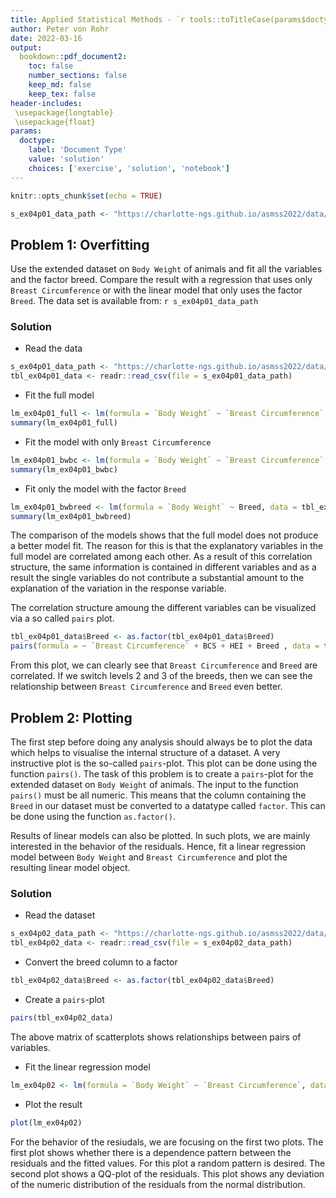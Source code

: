 ```yaml
---
title: Applied Statistical Methods - `r tools::toTitleCase(params$doctype)` 4
author: Peter von Rohr
date: 2022-03-16
output:
  bookdown::pdf_document2:
    toc: false
    number_sections: false
    keep_md: false
    keep_tex: false
header-includes:
 \usepackage{longtable}
 \usepackage{float}
params:
  doctype:
    label: 'Document Type'
    value: 'solution'
    choices: ['exercise', 'solution', 'notebook']
---
```



```r
knitr::opts_chunk$set(echo = TRUE)
```

```r
s_ex04p01_data_path <- "https://charlotte-ngs.github.io/asmss2022/data/asm_bw_flem.csv"
```


## Problem 1: Overfitting
Use the extended dataset on `Body Weight` of animals and fit all the variables and the factor breed. Compare the result with a regression that uses only `Breast Circumference` or with the linear model that only uses the factor `Breed`. The data set is available from: `r s_ex04p01_data_path` 



<!-- your-solution-start
### Your Solution

* Read the data

* Fit the full model

* Fit the model with only `Breast Circumference`

* Fit the model with only `Breed`


---  your-solution-end -->


<!-- master-solution-start -->

### Solution

* Read the data

```r
s_ex04p01_data_path <- "https://charlotte-ngs.github.io/asmss2022/data/asm_bw_flem.csv"
tbl_ex04p01_data <- readr::read_csv(file = s_ex04p01_data_path)
```

* Fit the full model

```r
lm_ex04p01_full <- lm(formula = `Body Weight` ~ `Breast Circumference` + BCS + HEI + Breed, data = tbl_ex04p01_data)
summary(lm_ex04p01_full)
```

* Fit the model with only `Breast Circumference`

```r
lm_ex04p01_bwbc <- lm(formula = `Body Weight` ~ `Breast Circumference`, data = tbl_ex04p01_data)
summary(lm_ex04p01_bwbc)
```

* Fit only the model with the factor `Breed`

```r
lm_ex04p01_bwbreed <- lm(formula = `Body Weight` ~ Breed, data = tbl_ex04p01_data)
summary(lm_ex04p01_bwbreed)
```

The comparison of the models shows that the full model does not produce a better model fit. The reason for this is that the explanatory variables in the full model are correlated among each other. As a result of this correlation structure, the same information is contained in different variables and as a result the single variables do not contribute a substantial amount to the explanation of the variation in the response variable. 

The correlation structure amoung the different variables can be visualized via a so called `pairs` plot. 

```r
tbl_ex04p01_data$Breed <- as.factor(tbl_ex04p01_data$Breed)
pairs(formula = ~ `Breast Circumference` + BCS + HEI + Breed , data = tbl_ex04p01_data)
```

From this plot, we can clearly see that `Breast Circumference` and `Breed` are correlated. If we switch levels 2 and 3 of the breeds, then we can see the relationship between `Breast Circumference` and `Breed` even better.

<!-- master-solution-end -->


## Problem 2: Plotting
The first step before doing any analysis should always be to plot the data which helps to visualise the internal structure of a dataset. A very instructive plot is the so-called `pairs`-plot. This plot can be done using the function `pairs()`. The task of this problem is to create a `pairs`-plot for the extended dataset on `Body Weight` of animals. The input to the function `pairs()` must be all numeric. This means that the column containing the `Breed` in our dataset must be converted to a datatype called `factor`. This can be done using the function `as.factor()`. 

Results of linear models can also be plotted. In such plots, we are mainly interested in the behavior of the residuals. Hence, fit a linear regression model between `Body Weight` and `Breast Circumference` and plot the resulting linear model object.

<!-- your-solution-start
### Your Solution

* Read the dataset

* Convert the breed column to a factor

* Create a `pairs`-plot

* Fit the linear regression model

* Plot the result

---  your-solution-end -->


<!-- master-solution-start -->

### Solution

* Read the dataset

```r
s_ex04p02_data_path <- "https://charlotte-ngs.github.io/asmss2022/data/asm_bw_flem.csv"
tbl_ex04p02_data <- readr::read_csv(file = s_ex04p02_data_path)
```


* Convert the breed column to a factor

```r
tbl_ex04p02_data$Breed <- as.factor(tbl_ex04p02_data$Breed)
```

* Create a `pairs`-plot

```r
pairs(tbl_ex04p02_data)
```

The above matrix of scatterplots shows relationships between pairs of variables. 

* Fit the linear regression model

```r
lm_ex04p02 <- lm(formula = `Body Weight` ~ `Breast Circumference`, data = tbl_ex04p02_data)
```


* Plot the result

```r
plot(lm_ex04p02)
```

For the behavior of the resiudals, we are focusing on the first two plots. The first plot shows whether there is a dependence pattern between the residuals and the fitted values. For this plot a random pattern is desired. The second plot shows a QQ-plot of the residuals. This plot shows any deviation of the numeric distribution of the residuals from the normal distribution.

<!-- master-solution-end -->
 
